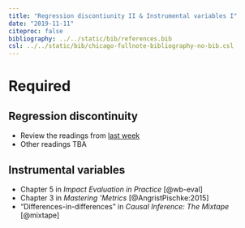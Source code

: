 ```yaml
---
title: "Regression discontiunity II & Instrumental variables I"
date: "2019-11-11"
citeproc: false
bibliography: ../../static/bib/references.bib
csl: ../../static/bib/chicago-fullnote-bibliography-no-bib.csl
---
```


# Required

## Regression discontinuity

- Review the readings from [last week](/reading/10-reading/)
- Other readings TBA

## Instrumental variables

- <i class="fas fa-book"></i> Chapter 5 in *Impact Evaluation in Practice* [@wb-eval]
- <i class="fas fa-book"></i> Chapter 3 in *Mastering 'Metrics* [@AngristPischke:2015]
- <i class="fas fa-book"></i> "Differences-in-differences" in *Causal Inference: The Mixtape* [@mixtape]
